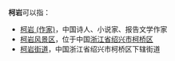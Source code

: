 '''柯岩'''可以指：
* [[柯岩_(作家)|柯岩 (作家)]]，中国诗人、小说家、报告文学作家
* [[柯岩风景区|柯岩风景区]]，位于中国[[浙江省|浙江省]][[绍兴市|绍兴市]][[柯桥区|柯桥区]]
* [[柯岩街道|柯岩街道]]，中国浙江省绍兴市柯桥区下辖街道

{{disambig|cat=二字消歧义}}